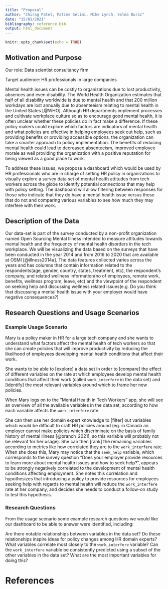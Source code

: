 ```yaml
---
title: "Proposal"
author: "Chirag Patel, Fatime Selimi, Mike Lynch, Selma Duric"
date: "15/01/2021"
bibliography: reference.bib
output: html_document
---
```


```r
knitr::opts_chunk$set(echo = TRUE)
```

## Motivation and Purpose

Our role: Data scientist consultancy firm

Target audience: HR professionals in large companies

Mental health issues can be costly to organizations due to lost productivity, absences and even disability. The World Health Organization estimates that half of all disability worldwide is due to mental health and that 200 million workdays are lost annually due to absenteeism relating to mental health in the United States [@WHO]. Although HR departments implement processes and cultivate workplace culture so as to encourage good mental health, it is often unclear whether these policies do in fact make a difference. If these policy makers could explore which factors are indicators of mental health and what policies are effective in helping employees seek out help, such as providing benefits or providing accessible options, the organization can take a smarter approach to policy implementation. The benefits of reducing mental health could lead to decreased absenteeism, improved employee morale as well providing the organization with a positive reputation for being viewed as a good place to work.

To address these issues, we propose a dashboard which would be used by HR professionals who are in charge of setting HR policy in organizations to visually explore a survey data set of mental health attitudes from tech workers across the globe to identify potential connections that may help with policy setting. The dashboard will allow filtering between responses for those who indicate that they do have a mental health issue versus those that do not and comparing various variables to see how much they may interfere with their work.

## Description of the Data

Our data-set is part of the survey conducted by a non-profit organization named Open Sourcing Mental Illness intended to measure attitudes towards mental health and the frequency of mental health disorders in the tech workplace. We will be visualizing the data based on the surveys that have been conducted in the year 2014 and from 2016 to 2020 that are available at OSMI [@illness2014a]. The data features collected varies across the years and has columns that contain information related to the respondents(age, gender, country, states, treatment, etc), the respondent's company, and related wellness information(no of employees, remote work, benefits, wellness program, leave, etc) and the viewpoint of the respondent on seeking help and discussing wellness related issues(e.g. Do you think that discussing a mental health issue with your employer would have negative consequences?)

## Research Questions and Usage Scenarios

### Example Usage Scenario
Mary is a policy maker in HR for a large tech company and she wants to understand what factors affect the mental health of tech workers so that she can create policies that will improve productivity by reducing the likelihood of employees developing mental health conditions that affect their work.

She wants to be able to [explore] a data set in order to [compare] the effect of different variables on the rate at which employees develop mental health conditions that affect their work (called `work_interfere` in the data set) and [identify] the most relevant variables around which to frame her new policies.

When Mary logs on to the "Mental Health in Tech Workers" app, she will see an overview of all the available variables in the data set, according to how each variable affects the `work_interfere` rate.

She can then use her domain expert knowledge to [filter] out variables which would be difficult to craft HR policies around (eg. in Canada an employer cannot make policies which discriminate on the basis of family history of mental illness [@branch_2021], so this variable will probably not be relevant for her usage). She can then [rank] the remaining variables according to metrics like how correlated they are to the `work_interfere` rate. When she does this, Mary may notice that the `seek_help` variable, which corresponds to the survey question "Does your employer provide resources to learn more about mental health issues and how to seek help?", appears to be strongly negatively correlated to the development of mental health conditions affecting employment. She notes this correlation and hypothesizes that introducing a policy to provide resources for employees seeking help with regards to mental health will reduce the `work_interfere` rate at her company, and decides she needs to conduct a follow-on study to test this hypothesis.

### Research Questions
From the usage scenario some example research questions we would like our dashboard to be able to answer were identified, including:

Are there notable relationships between variables in the data set? Do these relationships inspire ideas for policy changes among HR domain experts?
What variables correlate most closely to the `work_interfere` variable?
Can the `work_interfere` variable be consistently predicted using a subset of the other variables in the data set? What are the most important variables for doing this?

# References
